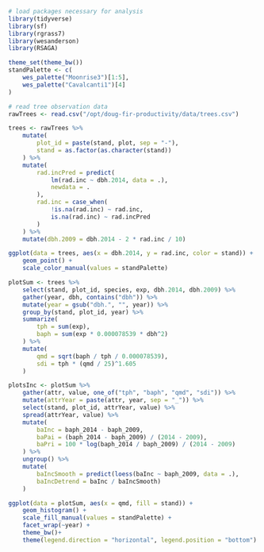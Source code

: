 ```r
# load packages necessary for analysis
library(tidyverse)
library(sf)
library(rgrass7)
library(wesanderson)
library(RSAGA)

theme_set(theme_bw())
standPalette <- c(
	wes_palette("Moonrise3")[1:5],
	wes_palette("Cavalcanti1")[4]
)
```

```r
# read tree observation data
rawTrees <- read.csv("/opt/doug-fir-productivity/data/trees.csv")

trees <- rawTrees %>%
	mutate(
		plot_id = paste(stand, plot, sep = "-"),
		stand = as.factor(as.character(stand))
	) %>%
	mutate(
		rad.incPred = predict(
			lm(rad.inc ~ dbh.2014, data = .),
			newdata = .
		),
		rad.inc = case_when(
			!is.na(rad.inc) ~ rad.inc,
			is.na(rad.inc) ~ rad.incPred
		)
	) %>%
	mutate(dbh.2009 = dbh.2014 - 2 * rad.inc / 10)

ggplot(data = trees, aes(x = dbh.2014, y = rad.inc, color = stand)) +
	geom_point() +
	scale_color_manual(values = standPalette)

```

```r
plotSum <- trees %>%
	select(stand, plot_id, species, exp, dbh.2014, dbh.2009) %>%
	gather(year, dbh, contains("dbh")) %>%
	mutate(year = gsub("dbh.", "", year)) %>%
	group_by(stand, plot_id, year) %>%
	summarize(
		tph = sum(exp),
		baph = sum(exp * 0.000078539 * dbh^2)
	) %>%
	mutate(
		qmd = sqrt(baph / tph / 0.000078539),
		sdi = tph * (qmd / 25)^1.605
	)

plotsInc <- plotSum %>%
	gather(attr, value, one_of("tph", "baph", "qmd", "sdi")) %>%
	mutate(attrYear = paste(attr, year, sep = "_")) %>%
	select(stand, plot_id, attrYear, value) %>%
	spread(attrYear, value) %>%
	mutate(
		baInc = baph_2014 - baph_2009,
		baPai = (baph_2014 - baph_2009) / (2014 - 2009),
		baPri = 100 * log(baph_2014 / baph_2009) / (2014 - 2009)
	) %>%
	ungroup() %>%
	mutate(
		baIncSmooth = predict(loess(baInc ~ baph_2009, data = .),
		baIncDetrend = baInc / baIncSmooth)
	)

ggplot(data = plotSum, aes(x = qmd, fill = stand)) +
 	geom_histogram() +
	scale_fill_manual(values = standPalette) +
	facet_wrap(~year) +
	theme_bw()+
	theme(legend.direction = "horizontal", legend.position = "bottom")
```

